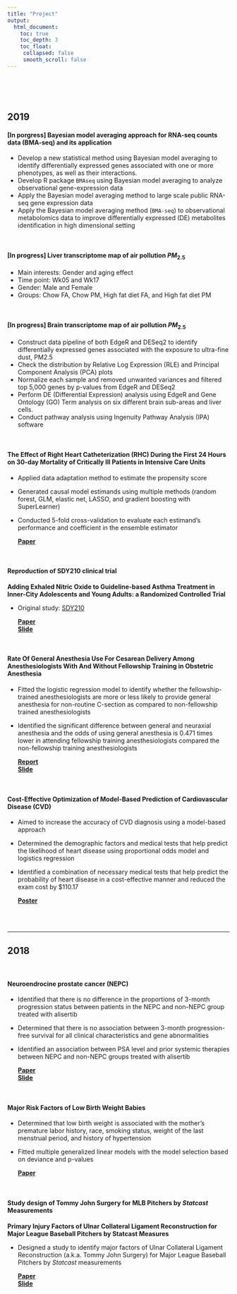 ```yaml
---
title: "Project"
output:
  html_document:
    toc: true
    toc_depth: 3
    toc_float:
     collapsed: false
     smooth_scroll: false
---
```


<link rel="stylesheet" href="styles.css" type="text/css">

<br><br><br>

## 2019

#### **[In porgress]** Bayesian model averaging approach for RNA-seq counts data (BMA-seq) and its application

+ Develop a new statistical method using Bayesian model averaging to identify differentially expressed genes associated with one or more phenotypes, as well as their interactions.
+ Develop R package `BMAseq` using Bayesian model averaging to analyze observational gene-expression data
+ Apply the Bayesian model averaging method to large scale public RNA-seq gene expression data
+ Apply the Bayesian model averaging method (`BMA-seq`) to observational metabolomics data to improve differentially expressed (DE) metabolites identification in high dimensional setting

<br>

#### **[In progress]** Liver transcriptome map of air pollution $PM_{2.5}$

+ Main interests: Gender and aging effect
+ Time point: Wk05 and Wk17
+ Gender: Male and Female
+ Groups: Chow FA, Chow PM, High fat diet FA, and High fat diet PM

<br>

#### **[In progress]** Brain transcriptome map of air pollution $PM_{2.5}$

+ Construct data pipeline of both EdgeR and DESeq2 to identify differentially expressed genes associated with the exposure to ultra-fine dust, PM2.5
+ Check the distribution by Relative Log Expression (RLE) and Principal Component Analysis (PCA) plots
+ Normalize each sample and removed unwanted variances and filtered top 5,000 genes by p-values from EdgeR and DESeq2
+ Perform DE (Differential Expression) analysis using EdgeR and Gene Ontology (GO) Term analysis on six different brain sub-areas and liver cells.
+ Conduct pathway analysis using Ingenuity Pathway Analysis (IPA) software

<br>

#### The Effect of Right Heart Catheterization (RHC) During the First 24 Hours on 30-day Mortality of Critically Ill Patients in Intensive Care Units

+ Applied data adaptation method to estimate the propensity score
+ Generated causal model estimands using multiple methods (random forest, GLM, elastic net, LASSO, and gradient boosting with SuperLearner)
+ Conducted 5-fold cross-validation to evaluate each estimand’s performance and coefficient in the ensemble estimator

  [**Paper**](/content/project/RHC_paper.pdf)

<br>

#### Reproduction of SDY210 clinical trial

**Adding Exhaled Nitric Oxide to Guideline-based Asthma Treatment in Inner-City Adolescents and Young Adults: a Randomized Controlled Trial**

+ Original study: [SDY210](https://www.immport.org/shared/study/SDY210)

  [**Paper**](/content/project/SDY210_paper.pdf)     
  [**Slide**](/content/project/SDY210_slide.pdf)

<br>

#### Rate Of General Anesthesia Use For Cesarean Delivery Among Anesthesiologists With And Without Fellowship Training in Obstetric Anesthesia

+ Fitted the logistic regression model to identify whether the fellowship-trained anesthesiologists are more or less likely to provide general anesthesia for non-routine C-section as compared to non-fellowship trained anesthesiologists
+ Identified the significant difference between general and neuraxial anesthesia and the odds of using general anesthesia is 0.471 times lower in attending fellowship training anesthesiologists compared the non-fellowship training anesthesiologists

  [**Report**](/content/project/anesthesia_paper.pdf)     
  [**Slide**](/content/project/anesthesia_slide.pdf)

<br>

#### Cost-Effective Optimization of Model-Based Prediction of Cardiovascular Disease (CVD)

+ Aimed to increase the accuracy of CVD diagnosis using a model-based approach
+ Determined the demographic factors and medical tests that help predict the likelihood of heart disease using proportional odds model and logistics regression
+ Identified a combination of necessary medical tests that help predict the probability of heart disease in a cost-effective manner and reduced the exam cost by $110.17

  [**Poster**](/content/project/CVD_poster.pdf)

<br><br>

***

## 2018

<br>

#### Neuroendrocine prostate cancer (NEPC)

+ Identified that there is no difference in the proportions of 3-month progression status between patients in the NEPC and non-NEPC group treated with alisertib
+ Determined that there is no association between 3-month progression-free survival for all clinical characteristics and gene abnormalities
+ Identified an association between PSA level and prior systemic therapies between NEPC and non-NEPC groups treated with alisertib

  [**Paper**](/content/project/NEPC_paper.pdf)      
  [**Slide**](/content/project/NEPC_slide.pdf)

<br>

#### Major Risk Factors of Low Birth Weight Babies

+ Determined that low birth weight is associated with the mother’s premature labor history, race, smoking status, weight of the last menstrual period, and history of hypertension
+ Fitted multiple generalized linear models with the model selection based on deviance and p-values

  [**Paper**](/content/project/lowbirthweight.pdf)

<br>

#### Study design of Tommy John Surgery for MLB Pitchers by *Statcast* Measurements

**Primary Injury Factors of Ulnar Collateral Ligament Reconstruction for Major League Baseball Pitchers by Statcast Measures**

+ Designed a study to identify major factors of Ulnar Collateral Ligament Reconstruction (a.k.a. Tommy John Surgery) for Major League Baseball Pitchers by *Statcast* measurements

  [**Paper**](/content/project/TJS_paper.pdf)     
  [**Slide**](/content/project/TJS_slide.pdf)

